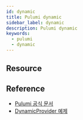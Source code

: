 ```yaml
---
id: dynamic
title: Pulumi dynamic
sidebar_label: dynamic
description: Pulumi dynamic
keywords:
  - pulumi
  - dynamic
---
```


## Resource

## Reference
- [Pulumi 공식 문서](https://www.pulumi.com/docs/concepts/resources/dynamic-providers/)
- [DynamicProvider 예제](https://github.com/pulumi/examples/blob/master/aws-py-dynamicresource/mysql_dynamic_provider.py)